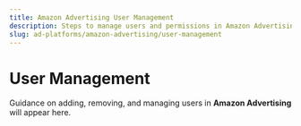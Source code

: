 ```yaml
---
title: Amazon Advertising User Management
description: Steps to manage users and permissions in Amazon Advertising.
slug: ad-platforms/amazon-advertising/user-management
---
```


# User Management

Guidance on adding, removing, and managing users in **Amazon Advertising** will appear here.
